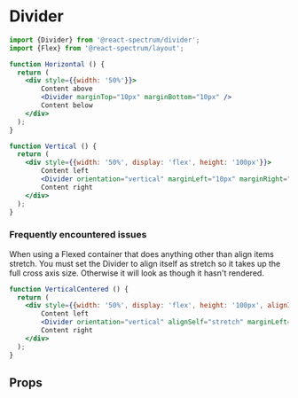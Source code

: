 

# Divider
```jsx import
import {Divider} from '@react-spectrum/divider';
import {Flex} from '@react-spectrum/layout';
```

```jsx example
function Horizontal () {
  return (
    <div style={{width: '50%'}}>
        Content above
        <Divider marginTop="10px" marginBottom="10px" />
        Content below
    </div>
  );
}
```


```jsx example
function Vertical () {
  return (
    <div style={{width: '50%', display: 'flex', height: '100px'}}>
        Content left
        <Divider orientation="vertical" marginLeft="10px" marginRight="10px" />
        Content right
    </div>
  );
}
```


### Frequently encountered issues
When using a Flexed container that does anything other than align items stretch. You must set the Divider to align itself as stretch so it takes up the full cross axis size. Otherwise it will look as though it hasn't rendered.
```jsx example
function VerticalCentered () {
  return (
    <div style={{width: '50%', display: 'flex', height: '100px', alignItems: 'center'}}>
        Content left
        <Divider orientation="vertical" alignSelf="stretch" marginLeft="10px" marginRight="10px" />
        Content right
    </div>
  );
}
```


## Props

<PropTable component={docs.exports.Divider} links={docs.links} />
